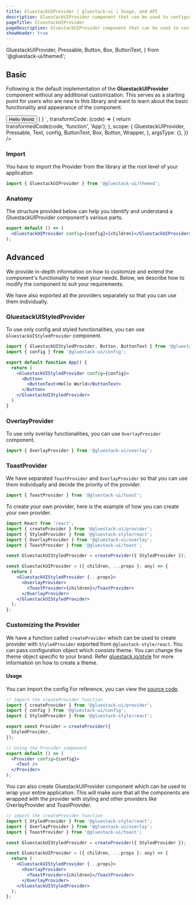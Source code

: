 ```yaml
---
title: GluestackUIProvider | gluestack-ui | Usage, and API
description: GluestackUIProvider component that can be used to configure the library. It consists of StyledProvider, OverlayProvider and ToastProvider internally.
pageTitle: GluestackUIProvider
pageDescription: GluestackUIProvider component that can be used to configure the library. It consists of StyledProvider, OverlayProvider and ToastProvider internally.
showHeader: true
---
```



<Meta title="ui/Components/Provider/GluestackUIProvider" />

  GluestackUIProvider,
  Pressable,
  Button,
  Box,
  ButtonText,
} from '@gluestack-ui/themed';

## Basic

Following is the default implementation of the **GluestackUIProvider** component without any additional customization. This serves as a starting point for users who are new to this library and want to learn about the basic functionality and appearance of the component.

<AppProvider>
  <CodePreview
    showComponentRenderer={true}
    showArgsController={false}
    metaData={{
      code: `
        function App(){
          return (
                <GluestackUIProvider config={config}>
                  <Button>
                    <ButtonText>Hello World</ButtonText>
                  </Button>
              </GluestackUIProvider>
          )
        }
      `,
      transformCode: (code) => {
        return transformedCode(code, 'function', 'App');
      },
      scope: {
        GluestackUIProvider,
        Pressable,
        Text,
        config,
        ButtonText,
        Box,
        Button,
        Wrapper,
      },
      argsType: {},
    }}
  />
</AppProvider>

<br />

### Import

You have to import the Provider from the library at the root level of your application

```jsx
import { GluestackUIProvider } from '@gluestack-ui/themed';
```

### Anatomy

The structure provided below can help you identify and understand a GluestackUIProvider component's various parts.

```jsx
export default () => (
  <GluestackUIProvider config={config}>{children}</GluestackUIProvider>
);
```

## Advanced

We provide in-depth information on how to customize and extend the component's functionality to meet your needs. Below, we describe how to modify the component to suit your requirements.

We have also exported all the providers separately so that you can use them individually.

### GluestackUIStyledProvider

To use only config and styled functionalities, you can use `GluestackUIStyledProvider` component.

```jsx
import { GluestackUIStyledProvider, Button, ButtonText } from '@gluestack-ui/themed';
import { config } from '@gluestack-ui/config';

export default function App() {
  return (
    <GluestackUIStyledProvider config={config}>
      <Button>
        <ButtonText>Hello World</ButtonText>
      </Button>
    </GluestackUIStyledProvider>
  )
}
```

### OverlayProvider

To use only overlay functionalities, you can use `OverlayProvider` component.

```jsx
import { OverlayProvider } from '@gluestack-ui/overlay';
```

### ToastProvider

We have separated `ToastProvider` and `OverlayProvider` so that you can use them individually and decide the priority of the provider.

```jsx
import { ToastProvider } from '@gluestack-ui/toast';
```

To create your own provider, here is the example of how you can create your own provider.

```jsx
import React from 'react';
import { createProvider } from '@gluestack-ui/provider';
import { StyledProvider } from '@gluestack-style/react';
import { OverlayProvider } from '@gluestack-ui/overlay';
import { ToastProvider } from '@gluestack-ui/toast';

const GluestackUIStyledProvider = createProvider({ StyledProvider });

const GluestackUIProvider = ({ children, ...props }: any) => {
  return (
    <GluestackUIStyledProvider {...props}>
      <OverlayProvider>
        <ToastProvider>{children}</ToastProvider>
      </OverlayProvider>
    </GluestackUIStyledProvider>
  );
};
```

### Customizing the Provider

We have a function called `createProvider` which can be used to create provider with `StyledProvider` exported from `@gluestack-style/react`. You can pass configuration object which consists theme. You can change the theme object specific to your brand. Refer [gluestack.io/style](/style) for more information on how to create a theme.

#### Usage

You can import the config For reference, you can view the [source code](https://github.com/gluestack/gluestack-ui/tree/main/example/storybook/src/ui-components/Provider).

```jsx
// import the createProvider function
import { createProvider } from '@gluestack-ui/provider';
import { config } from '@gluestack-ui/config';
import { StyledProvider } from '@gluestack-style/react';

export const Provider = createProvider({
  StyledProvider,
});

// Using the Provider component
export default () => (
  <Provider config={config}>
    <Text />
  </Provider>
);
```

You can also create GluestackUIProvider component which can be used to wrap your entire application. This will make sure that all the components are wrapped with the provider with styling and other providers like OverlayProvider and ToastProvider.

```jsx
// import the createProvider function
import { StyledProvider } from '@gluestack-style/react';
import { OverlayProvider } from '@gluestack-ui/overlay';
import { ToastProvider } from '@gluestack-ui/toast';

const GluestackUIStyledProvider = createProvider({ StyledProvider });

const GluestackUIProvider = ({ children, ...props }: any) => {
  return (
    <GluestackUIStyledProvider {...props}>
      <OverlayProvider>
        <ToastProvider>{children}</ToastProvider>
      </OverlayProvider>
    </GluestackUIStyledProvider>
  );
};
```
